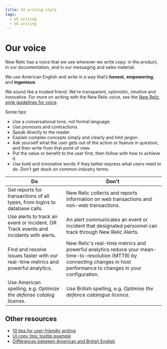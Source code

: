 ```yaml
---
title: UI writing style
tags:
  - UI writing
  - UX writing
---
```


<Intro>

# Our voice

New Relic has a voice that we use wherever we write copy: in the product, in our documentation, and in our messaging and sales material.

</Intro>

We use American English and write in a way that’s **honest**, **empowering**, and **ingenious**. 

We sound like a trusted friend. We're transparent, optimistic, intuitive and innovative. For more on writing with the New Relic voice, see the [New Relic style guidelines for voice](https://docs.newrelic.com/docs/style-guide/writing-strategies/voice-strategies-docs-sound-new-relic#voice-strategies).  

Some tips:

-   Use a conversational tone, not formal language.
-   Use pronouns and contractions.
-   Speak directly to the reader.
-   Explain complex concepts simply and clearly and limit jargon.
-   Ask yourself what the user gets out of the action or feature in question, and then write from that point of view.
-   Put the value or benefit to the user first, then follow with how to achieve it.
-   Use bold and innovative words if they better express what users need to do. Don't get stuck on common industry terms.

| Do                                                                                   | Don't                                                                                                                                                                       |
| ------------------------------------------------------------------------------------ | --------------------------------------------------------------------------------------------------------------------------------------------------------------------------- |
| Get reports for transactions of all types, from logins to database calls.            | New Relic collects and reports information on web transactions and non-web transactions.                                                                                    |
| Use alerts to track an event or incident. OR Track events and incidents with alerts. | An alert communicates an event or incident that designated personnel can track through New Relic Alerts.                                                                    |
| Find and resolve issues faster with our real-time metrics and powerful analytics.    | New Relic's real-time metrics and powerful analytics reduce your mean-time-to-resolution (MTTR) by connecting changes in host performance to changes in your configuration. |
| Use American spelling, e.g. *Optimize the defense catalog license.*  | Use British spelling, e.g. *Optimise the defence catalogue licence.*  |

## Other resources

-   [10 tips for user-friendly writing](https://docs.google.com/presentation/d/1lkvTI5F1YrFOq7NAxxOQeAGtdiZRrROgavlFomSiccg/edit?usp=sharing)
-   [UI copy tips: tooltip example](https://docs.google.com/presentation/d/1u2ajW2iiKRVenRJh2IP44kQCD-DdsvA-aZeKj_osgRs/edit?usp=sharing)
-   [Differences between American and British English](https://www.britishcouncilfoundation.id/en/english/articles/british-and-american-english)
